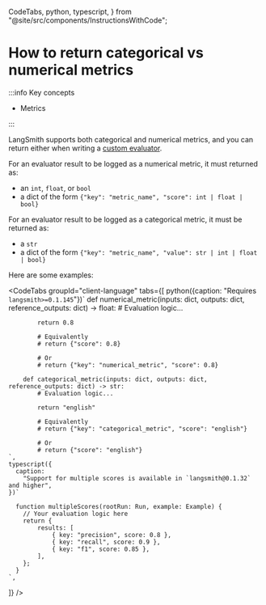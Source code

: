   CodeTabs,
  python,
  typescript,
} from "@site/src/components/InstructionsWithCode";

# How to return categorical vs numerical metrics

:::info Key concepts

- Metrics

:::

LangSmith supports both categorical and numerical metrics, and you can return either when writing a [custom evaluator](../../how_to_guides/evaluation/custom_evaluator).

For an evaluator result to be logged as a numerical metric, it must returned as:

- an `int`, `float`, or `bool`
- a dict of the form `{"key": "metric_name", "score": int | float | bool}`

For an evaluator result to be logged as a categorical metric, it must be returned as:

- a `str`
- a dict of the form `{"key": "metric_name", "value": str | int | float | bool}`

Here are some examples:

<CodeTabs
  groupId="client-language"
  tabs={[
    python({caption: "Requires `langsmith>=0.1.145`"})`
        def numerical_metric(inputs: dict, outputs: dict, reference_outputs: dict) -> float:
            # Evaluation logic...
            
            return 0.8
            
            # Equivalently
            # return {"score": 0.8}

            # Or
            # return {"key": "numerical_metric", "score": 0.8}

        def categorical_metric(inputs: dict, outputs: dict, reference_outputs: dict) -> str:
            # Evaluation logic...

            return "english"

            # Equivalently
            # return {"key": "categorical_metric", "score": "english"}

            # Or
            # return {"score": "english"}
    `,
    typescript({
      caption:
        "Support for multiple scores is available in `langsmith@0.1.32` and higher",
    })`

      function multipleScores(rootRun: Run, example: Example) {
        // Your evaluation logic here
        return {
            results: [
                { key: "precision", score: 0.8 },
                { key: "recall", score: 0.9 },
                { key: "f1", score: 0.85 },
            ],
        };
      }
    `,

]}
/>
